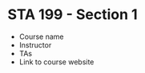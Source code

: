 # STA 199 - Section 1 {#sta199-1 .unnumbered}

-   Course name
-   Instructor
-   TAs
-   Link to course website
